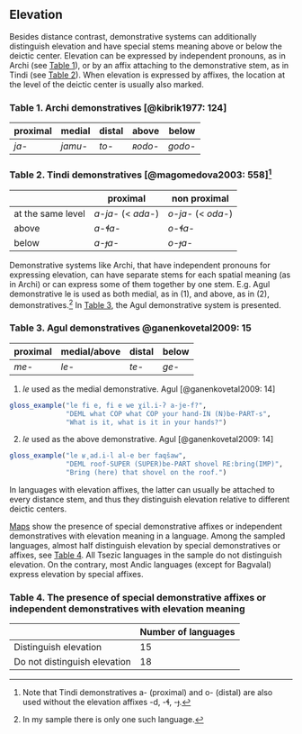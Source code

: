 ## Elevation

Besides distance contrast, demonstrative systems can additionally distinguish elevation and have special stems meaning above or below the deictic center. Elevation can be expressed by independent pronouns, as in Archi (see [Table 1](#m1)), or by an affix attaching to the demonstrative stem, as in Tindi (see [Table 2](#m2)). When elevation is expressed by affixes, the location at the level of the deictic center is usually also marked.

### Table 1. Archi demonstratives [@kibrik1977: 124] {#m1}

|proximal|medial|distal|above|below|
|-----|-----|----|--|--|
|*ja-*|*jamu-*|*to-*|*ʀodo-*|*godo-*|

### Table 2. Tindi demonstratives [@magomedova2003: 558][^1] {#m2}

||proximal|non proximal|
|-----|-----|----|
|at the same level|*a-ja-* (< *ada-*)|*o-ja-* (< *oda-*)|
|above|*a-ɬa-*|*o-ɬa-*|
|below|*a-ɟa-*|*o-ɟa-*|

Demonstrative systems like Archi, that have independent pronouns for expressing elevation, can have separate stems for each spatial meaning (as in Archi) or can express some of them together by one stem. E.g. Agul demonstrative le is used as both medial, as in (@one), and above, as in (@two), demonstratives.[^2] In [Table 3](#m3), the Agul demonstrative system is presented.

### Table 3. Agul demonstratives [@ganenkovetal2009: 15]{#m3}

|proximal|medial/above|distal|below|
|-----|-----|----|--|
|*me-*|*le-*|*te-*|*ge-*|

(@one) *le* used as the medial demonstrative. Agul [@ganenkovetal2009: 14]
```r
gloss_example("le fi e, fi e we χil.i-ʔ a-je-f?",
              "DEML what COP what COP your hand-IN (N)be-PART-s",
              "What is it, what is it in your hands?")
```

(@two) *le* used as the above demonstrative. Agul [@ganenkovetal2009: 14]
```r
gloss_example("le ʁ˳ad.i-l al-e ber faqšaw",
              "DEML roof-SUPER (SUPER)be-PART shovel RE:bring(IMP)",
              "Bring (here) that shovel on the roof.")
```

In languages with elevation affixes, the latter can usually be attached to every distance stem, and thus they distinguish elevation relative to different deictic centers. 

[Maps](elevation_map.html) show the presence of special demonstrative affixes or independent demonstratives with elevation meaning in a language. Among the sampled languages, almost half distinguish elevation by special demonstratives or affixes, see [Table 4](#m4). All Tsezic languages in the sample do not distinguish elevation. On the contrary, most Andic languages (except for Bagvalal) express elevation by special affixes.

### Table 4. The presence of special demonstrative affixes or independent demonstratives with elevation meaning{#m4}

|     |Number of languages|
|-----|-----|
|Distinguish elevation|15|
|Do not distinguish elevation|18|

[^1]:Note that Tindi demonstratives a- (proximal) and o- (distal) are also used without the elevation affixes -d, -ɬ, -ɟ.

[^2]:In my sample there is only one such language.


